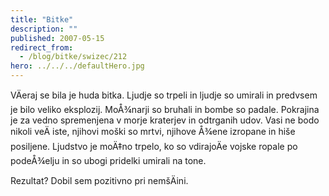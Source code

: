 ```yaml
---
title: "Bitke"
description: ""
published: 2007-05-15
redirect_from:
  - /blog/bitke/swizec/212
hero: ../../../defaultHero.jpg
---
```


VÄeraj se bila je huda bitka. Ljudje so trpeli in ljudje so umirali in predvsem je bilo veliko eksplozij. MoÅ¾narji so bruhali in bombe so padale. Pokrajina je za vedno spremenjena v morje kraterjev in odtrganih udov. Vasi ne bodo nikoli veÄ iste, njihovi moški so mrtvi, njihove Å¾ene izropane in hiše posiljene. Ljudstvo je moÄ‡no trpelo, ko so vdirajoÄe vojske ropale po podeÅ¾elju in so ubogi pridelki umirali na tone.

Rezultat? Dobil sem pozitivno pri nemšÄini.
